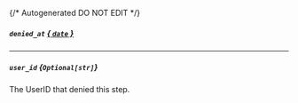 {/* Autogenerated DO NOT EDIT  */}
##### `denied_at` [*{ `date` }*](https://docs.python.org/3/library/datetime.html#date-objects)

---
##### `user_id` *{`Optional[str]`}*
The UserID that denied this step.

